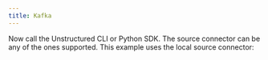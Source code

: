 ```yaml
---
title: Kafka
---
```



<NewDocument />


<SharedContentKafka/>
<SharedAPIKeyURL/>

Now call the Unstructured CLI or Python SDK. The source connector can be any of the ones supported. This example uses the local source connector:


<CodeGroup>
  <KafkaAPISh />
  <KafkaAPIPyV1 />
</CodeGroup>